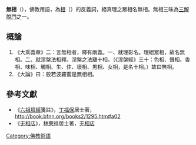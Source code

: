 {{otheruses|subject=佛教名词|other=金庸小说中的虚构人物|无相 (小说人物)}}
{{no footnotes|time=2017-07-31T09:40:39+00:00}}
'''無相'''（{{lang-sa|{{IAST|animitta}}}}），佛教用語，為[[相_(佛教)|相]]（{{IAST|nimitta}}）的反義詞，絕真理之眾相名無相。無相三昧為[[三解脫門|三解脫門]]之一。

==概論==
#《大乘義章》二：言無相者，釋有兩義。一、就理彰名。理絕眾相，故名無相。二、就涅槃法相釋。涅槃之法離十相，（《涅槃經》三十：色相、聲相、香相、味相、觸相、生、住、壞相、男相、女相，是名十相。）故曰無相。
#《大論》曰：般若波羅蜜是無相相。

== 參考文獻 ==
*《[[六祖壇經|六祖壇經]]箋註》，[[丁福保|丁福保]]居士著，[http://book.bfnn.org/books2/1295.htm#a02 http://book.bfnn.org/books2/1295.htm#a02] {{Wayback|url=http://book.bfnn.org/books2/1295.htm#a02 |date=20061013034740 }}
*《[[无相店|无相店]]》，[[林荣祥|林荣祥]]居士著，[https://web.archive.org/web/20140421082642/http://no-brandlimited.com/ 无相店]
{{Buddhism-stub}}
[[Category:佛教術語|Category:佛教術語]]
